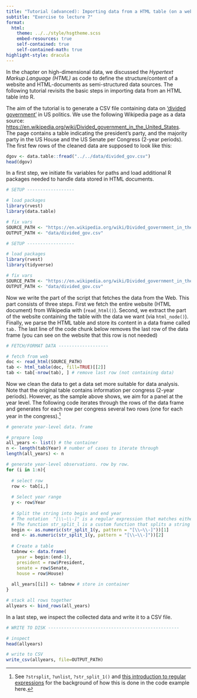 ```yaml
---
title: "Tutorial (advanced): Importing data from a HTML table (on a website)"
subtitle: "Exercise to lecture 7"
format:
  html:
    theme: ../../style/hsgtheme.scss
    embed-resources: true
    self-contained: true
    self-contained-math: true
highlight-style: dracula
---
```


In the chapter on high-dimensional data, we discussed the *Hypertext Markup Language (HTML)* as code to define the structure/content of a website and HTML-documents as semi-structured data sources. The following tutorial revisits the basic steps in importing data from an HTML table into R.

The aim of the tutorial is to generate a CSV file containing data on ['divided government'](https://en.wikipedia.org/wiki/Divided_government) in US politics. We use the following Wikipedia page as a data source: [https://en.wikipedia.org/wiki/Divided_government_in_the_United_States](https://en.wikipedia.org/wiki/Divided_government_in_the_United_States). The page contains a table indicating the president's party, and the majority party in the US House and the US Senate per Congress (2-year periods). The first few rows of the cleaned data are supposed to look like this:

```r
dgov <- data.table::fread("../../data/divided_gov.csv")
head(dgov)
```

In a first step, we initiate fix variables for paths and load additional R packages needed to handle data stored in HTML documents.

```r
# SETUP ------------------

# load packages
library(rvest)
library(data.table)

# fix vars
SOURCE_PATH <- "https://en.wikipedia.org/wiki/Divided_government_in_the_United_States"
OUTPUT_PATH <- "data/divided_gov.csv"

```

```r
# SETUP ------------------

# load packages
library(rvest)
library(tidyverse)

# fix vars
SOURCE_PATH <- "https://en.wikipedia.org/wiki/Divided_government_in_the_United_States"
OUTPUT_PATH <- "data/divided_gov.csv"

```

Now we write the part of the script that fetches the data from the Web. This part consists of three steps. First we fetch the entire website (HTML document) from Wikipedia with (`read_html()`). Second, we extract the part of the website containing the table with the data we want (via `html_node()`). Finally, we parse the HTML table and store its content in a data frame called `tab.` The last line of the code chunk below removes the last row of the data frame (you can see on the website that this row is not needed)

```r
# FETCH/FORMAT DATA -------------------

# fetch from web
doc <- read_html(SOURCE_PATH)
tab <- html_table(doc, fill=TRUE)[[2]]
tab <- tab[-nrow(tab), ] # remove last row (not containing data)
```

Now we clean the data to get a data set more suitable for data analysis. Note that the original table contains information per congress (2-year periods). However, as the sample above shows, we aim for a panel at the year level. The following code iterates through the rows of the data frame and generates for each row per congress several two rows (one for each year in the congress).[^1]

[^1]: See `?strsplit`, `?unlist`, `?str_split_1()` and [this introduction to regular expressions](https://www.oreilly.com/content/an-introduction-to-regular-expressions/) for the background of how this is done in the code example here.

```r
# generate year-level data. frame

# prepare loop
all_years <- list() # the container
n <- length(tab$Year) # number of cases to iterate through
length(all_years) <- n

# generate year-level observations. row by row.
for (i in 1:n){
  
  # select row
  row <- tab[i,]
  
  # Select year range
  y <- row$Year
  
  # Split the string into begin and end year
  # The notation  "[\\–\\-]" is a regular expression that matches either a hyphen or an en dash
  # The function str_split_l is a custom function that splits a string at a given pattern and returns a character vector of length 2 here 
  begin <- as.numeric(str_split_1(y, pattern = "[\\–\\-]"))[1]
  end <- as.numeric(str_split_1(y, pattern = "[\\–\\-]"))[2]
  
  # Create a table
  tabnew <- data.frame(
    year = begin:(end-1), 
    president = row$President, 
    senate = row$Senate, 
    house = row$House)
  
  all_years[[i]] <- tabnew # store in container
}

# stack all rows together
allyears <- bind_rows(all_years)
```

In a last step, we inspect the collected data and write it to a CSV file.

```r
# WRITE TO DISK --------------------------------------------------

# inspect
head(allyears)

# write to CSV
write_csv(allyears, file=OUTPUT_PATH)

```
